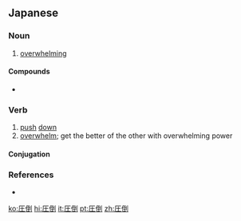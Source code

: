 ==Japanese==
{{ja-kanjitab|あつ|k1=あっ|とう|yomi=on}}

===Noun===
{{ja-noun|あっとう}}

# [[overwhelm]]ing

====Compounds====
* {{l|ja|圧倒的}}

===Verb===
{{ja-verb-suru|あっとう}}

# [[push]] [[down]]
# [[overwhelm]]; get the better of the other with overwhelming power

====Conjugation====
{{ja-suru|あっとう}}

===References===
* {{R:Shogakukan}}

[[ko:圧倒]]
[[hi:圧倒]]
[[it:圧倒]]
[[pt:圧倒]]
[[zh:圧倒]]